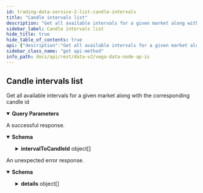 ```yaml
---
id: trading-data-service-2-list-candle-intervals
title: "Candle intervals list"
description: "Get all available intervals for a given market along with the corresponding candle id"
sidebar_label: Candle intervals list
hide_title: true
hide_table_of_contents: true
api: {"description":"Get all available intervals for a given market along with the corresponding candle id","operationId":"TradingDataService2_ListCandleIntervals","responses":{"200":{"description":"A successful response.","content":{"application/json":{"schema":{"type":"object","properties":{"intervalToCandleId":{"type":"array","items":{"type":"object","properties":{"interval":{"type":"string","title":"The interval for the candle"},"candleId":{"type":"string","title":"The unique id of the candle"}},"title":"Maps an interval for a given market to its corresponding candle_id"}}},"title":"A list of interval to candle id mappings for a given market"}}}},"default":{"description":"An unexpected error response.","content":{"application/json":{"schema":{"type":"object","properties":{"code":{"type":"integer","format":"int32"},"message":{"type":"string"},"details":{"type":"array","items":{"type":"object","properties":{"@type":{"type":"string"}},"additionalProperties":{}}}}}}}}},"parameters":[{"name":"marketId","description":"The unique identifier for the market.","in":"query","required":false,"schema":{"type":"string"}}],"tags":["Trading Data Service (v2)"],"method":"get","path":"/api/v2/candle/intervals","servers":[{"url":"https://api.n10.testnet.vega.xyz"}],"info":{"title":"Vega data node APIs","version":"0.56.0"},"postman":{"name":"Candle intervals list","description":{"content":"Get all available intervals for a given market along with the corresponding candle id","type":"text/plain"},"url":{"path":["api","v2","candle","intervals"],"host":["{{baseUrl}}"],"query":[{"disabled":false,"description":{"content":"The unique identifier for the market.","type":"text/plain"},"key":"marketId","value":""}],"variable":[]},"header":[{"key":"Accept","value":"application/json"}],"method":"GET"}}
sidebar_class_name: "get api-method"
info_path: docs/api/rest/data-v2/vega-data-node-ap-is
---
```



## Candle intervals list



Get all available intervals for a given market along with the corresponding candle id

<details style={{"marginBottom":"1rem"}} data-collapsed={false} open={true}><summary style={{}}><strong>Query Parameters</strong></summary><div><ul><ParamsItem className={"paramsItem"} param={{"name":"marketId","description":"The unique identifier for the market.","in":"query","required":false,"schema":{"type":"string"}}}></ParamsItem></ul></div></details><div><ApiTabs><TabItem label={"200"} value={"200"}><div>

A successful response.

</div><div><MimeTabs groupId={"mime-type"}><TabItem label={"application/json"} value={"application/json"}><SchemaTabs groupId={"schema-tabs"}><TabItem label={"Schema"} value={"Schema"}><details style={{}} data-collapsed={false} open={true}><summary style={{"textAlign":"left"}}><strong>Schema</strong></summary><div style={{"textAlign":"left","marginLeft":"1rem"}}></div><ul style={{"marginLeft":"1rem"}}><SchemaItem collapsible={true} className={"schemaItem"}><details style={{}}><summary style={{}}><strong>intervalToCandleId</strong><span style={{"opacity":"0.6"}}> object[]</span></summary><div style={{"marginLeft":"1rem"}}><SchemaItem collapsible={false} name={"interval"} required={false} schemaDescription={undefined} schemaName={"The interval for the candle"} qualifierMessage={undefined} defaultValue={undefined}></SchemaItem><SchemaItem collapsible={false} name={"candleId"} required={false} schemaDescription={undefined} schemaName={"The unique id of the candle"} qualifierMessage={undefined} defaultValue={undefined}></SchemaItem></div></details></SchemaItem></ul></details></TabItem><TabItem label={"Example (from schema)"} value={"Example (from schema)"}><ResponseSamples responseExample={"{\n  \"intervalToCandleId\": [\n    {\n      \"interval\": \"string\",\n      \"candleId\": \"string\"\n    }\n  ]\n}"} language={"json"}></ResponseSamples></TabItem></SchemaTabs></TabItem></MimeTabs></div></TabItem><TabItem label={"default"} value={"default"}><div>

An unexpected error response.

</div><div><MimeTabs groupId={"mime-type"}><TabItem label={"application/json"} value={"application/json"}><SchemaTabs groupId={"schema-tabs"}><TabItem label={"Schema"} value={"Schema"}><details style={{}} data-collapsed={false} open={true}><summary style={{"textAlign":"left"}}><strong>Schema</strong></summary><div style={{"textAlign":"left","marginLeft":"1rem"}}></div><ul style={{"marginLeft":"1rem"}}><SchemaItem collapsible={false} name={"code"} required={false} schemaDescription={undefined} schemaName={"int32"} qualifierMessage={undefined} defaultValue={undefined}></SchemaItem><SchemaItem collapsible={false} name={"message"} required={false} schemaDescription={undefined} schemaName={"string"} qualifierMessage={undefined} defaultValue={undefined}></SchemaItem><SchemaItem collapsible={true} className={"schemaItem"}><details style={{}}><summary style={{}}><strong>details</strong><span style={{"opacity":"0.6"}}> object[]</span></summary><div style={{"marginLeft":"1rem"}}><SchemaItem collapsible={false} name={"@type"} required={false} schemaDescription={undefined} schemaName={"string"} qualifierMessage={undefined} defaultValue={undefined}></SchemaItem></div></details></SchemaItem></ul></details></TabItem><TabItem label={"Example (from schema)"} value={"Example (from schema)"}><ResponseSamples responseExample={"{\n  \"code\": 0,\n  \"message\": \"string\",\n  \"details\": [\n    {\n      \"@type\": \"string\"\n    }\n  ]\n}"} language={"json"}></ResponseSamples></TabItem></SchemaTabs></TabItem></MimeTabs></div></TabItem></ApiTabs></div>
      